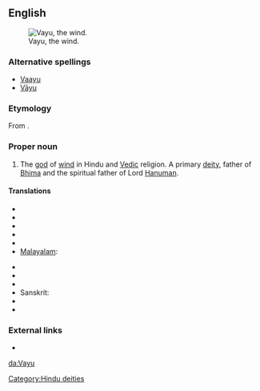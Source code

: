 ==English==
[[Image:Vayu.jpg|thumb|Vayu, the wind.]]

===Alternative spellings===
* [[Vaayu]]
* [[Vāyu]]

===Etymology===
From {{etyl|sa}} {{term|sc=Deva|वायु|tr=Vāyú|lang=sa}}.

===Proper noun===
{{en-proper noun}}

# {{Hinduism}} The [[god]] of [[wind]] in Hindu and [[Vedic]] religion. A primary [[deity]], father of [[Bhima]] and the spiritual father of Lord [[Hanuman]].

====Translations====
{{trans-top|Vayu}}
* {{trreq|Assamese}}
* {{trreq|Bengali}}
* {{trreq|Gujarati}}
* {{trreq|Hindi}}
* {{trreq|Kannada}}
* [[Malayalam]]: {{t|ml|വായു|sc=Mlym|xs=Malayalam}}
{{trans-mid}}
* {{trreq|Marathi}}
* {{trreq|Oriya}}
* {{trreq|Punjabi}}
* Sanskrit: {{t-|sa|वायु|tr=Vāyú|xs=Sanskrit}}
* {{trreq|Tamil}}
* {{trreq|Telugu}}
{{trans-bottom}}

===External links===
* {{pedialite}}

[[Category:Hindu deities]]

[[da:Vayu]]